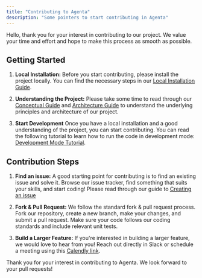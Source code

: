 ```yaml
---
title: "Contributing to Agenta"
description: "Some pointers to start contributing in Agenta"
---
```


Hello, thank you for your interest in contributing to our project. We value your time and effort and hope to make this process as smooth as possible.

## Getting Started

1. **Local Installation:** Before you start contributing, please install the project locally. You can find the necessary steps in our [Local Installation Guide](https://docs.agenta.ai/installation/local-installation/local-installation).

2. **Understanding the Project:** Please take some time to read through our [Conceptual Guide](https://docs.agenta.ai/conceptual/concepts) and [Architecture Guide](https://docs.agenta.ai/conceptual/architecture) to understand the underlying principles and architecture of our project.

3. **Start Development** Once you have a local installation and a good understanding of the project, you can start contributing. You can read the following tutorial to learn how to run the code in development mode: [Development Mode Tutorial](https://docs.agenta.ai/contributing/development-mode).

## Contribution Steps

1. **Find an issue:** A good starting point for contributing is to find an existing issue and solve it. Browse our issue tracker, find something that suits your skills, and start coding! Please read through our guide to [Creating an issue](file-issue)

2. **Fork & Pull Request:** We follow the standard fork & pull request process. Fork our repository, create a new branch, make your changes, and submit a pull request. Make sure your code follows our coding standards and include relevant unit tests.

3. **Build a Larger Feature:** If you're interested in building a larger feature, we would love to hear from you! Reach out directly in Slack or schedule a meeting using this [Calendly link](https://usemotion.com/meet/mahmoud-mabrouk-r0qp/collaborate?d=30).

Thank you for your interest in contributing to Agenta. We look forward to your pull requests!
